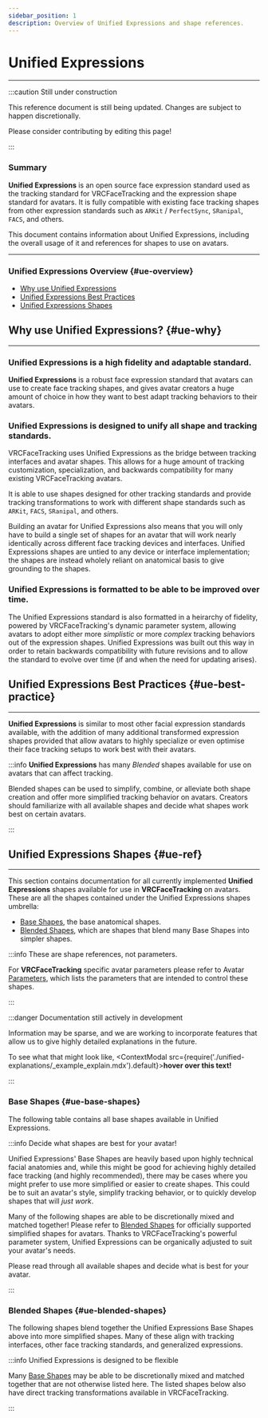 ```yaml
---
sidebar_position: 1
description: Overview of Unified Expressions and shape references.
---
```



# Unified Expressions

***

:::caution Still under construction

This reference document is still being updated.
Changes are subject to happen discretionally.

Please consider contributing by <EditUrl>editing this page!</EditUrl>

:::

### Summary

**Unified Expressions** is an open source face expression standard used as 
the tracking standard for VRCFaceTracking and the expression shape standard 
for avatars. It is fully compatible with existing face tracking shapes from other 
expression standards such as `ARKit` / `PerfectSync`, `SRanipal`, `FACS`, and others. 

This document contains information about Unified Expressions, including 
the overall usage of it and references for shapes to use on avatars.

***

### Unified Expressions Overview {#ue-overview}

* [Why use Unified Expressions](#ue-why)
* [Unified Expressions Best Practices](#ue-best-practice)
* [Unified Expressions Shapes](#ue-ref)


## Why use Unified Expressions? {#ue-why}

***

### Unified Expressions is a high fidelity and adaptable standard.

**Unified Expressions** is a robust face expression standard that avatars can use to 
create face tracking shapes, and gives avatar creators a huge amount of choice in how 
they want to best adapt tracking behaviors to their avatars.

### Unified Expressions is designed to unify all shape and tracking standards.

VRCFaceTracking uses Unified Expressions as the bridge between tracking interfaces and 
avatar shapes. This allows for a huge amount of tracking customization, specialization, and backwards 
compatibility for many existing VRCFaceTracking avatars.

It is able to use shapes designed for other tracking standards and provide tracking transformations 
to work with different shape standards such as `ARKit`, `FACS`, `SRanipal`, and others.

Building an avatar for Unified Expressions also means that you will only have to build a 
single set of shapes for an avatar that will work nearly identically across different face 
tracking devices and interfaces. Unified Expressions shapes are untied to any device 
or interface implementation; the shapes are instead wholely reliant on anatomical basis to give 
grounding to the shapes.

### Unified Expressions is formatted to be able to be improved over time.

The Unified Expressions standard is also formatted in a heirarchy of fidelity, powered 
by VRCFaceTracking's dynamic parameter system, allowing avatars to adopt either more *simplistic* 
or more *complex* tracking behaviors out of the expression shapes. Unified Expressions was 
built out this way in order to retain backwards compatibility with future revisions and to allow 
the standard to evolve over time (if and when the need for updating arises).


## Unified Expressions Best Practices {#ue-best-practice}

***

**Unified Expressions** is similar to most other facial expression standards available, with the addition of 
many additional transformed expression shapes provided that allow avatars to highly specialize 
or even optimise their face tracking setups to work best with their avatars.

:::info **Unified Expressions** has many *Blended* shapes available for use on avatars that can affect tracking.

Blended shapes can be used to simplify, combine, or alleviate both shape creation and offer more simplified 
tracking behavior on avatars. Creators should familiarize with all available shapes and decide what shapes 
work best on certain avatars.

:::

## Unified Expressions Shapes {#ue-ref}

***

This section contains documentation for all currently implemented **Unified Expressions** 
shapes available for use in **VRCFaceTracking** on avatars. These are all the shapes contained 
under the Unified Expressions shapes umbrella:

* [Base Shapes](#ue-base-shapes), the base anatomical shapes.
* [Blended Shapes](#ue-blended-shapes), which are shapes that blend many Base Shapes into simpler shapes.

:::info These are shape references, not parameters.

For **VRCFaceTracking** specific avatar parameters please refer to Avatar [Parameters](./parameters/parameters.mdx), which 
lists the parameters that are intended to control these shapes.

:::

:::danger Documentation still actively in development

Information may be sparse, and we are working to incorporate features that 
allow us to give highly detailed explanations in the future.

To see what that might look like, <ContextModal src={require('./unified-explanations/_example_explain.mdx').default}>**hover over this text!**</ContextModal>

:::

### Base Shapes {#ue-base-shapes}

The following table contains all base shapes available in Unified Expressions.

:::info Decide what shapes are best for your avatar!

Unified Expressions' Base Shapes are heavily based upon highly 
technical facial anatomies and, while this might be good for achieving 
highly detailed face tracking (and highly recommended), there may be cases 
where you might prefer to use more simplified or easier to create shapes. 
This could be to suit an avatar's style, simplify tracking behavior, or to 
quickly develop shapes that will *just work*.

Many of the following shapes are able to be discretionally mixed and matched together!
Please refer to [Blended Shapes](#ue-blended-shapes) for 
officially supported simplified shapes for avatars. Thanks to VRCFaceTracking's 
powerful parameter system, Unified Expressions can be organically adjusted to 
suit your avatar's needs.

Please read through all available shapes and decide what is best for your avatar.

:::


<ShapeTable/>

### Blended Shapes {#ue-blended-shapes}

The following shapes blend together the 
Unified Expressions Base Shapes above into more simplified shapes. 
Many of these align with tracking interfaces, other face tracking 
standards, and generalized expressions.

:::info Unified Expressions is designed to be flexible

Many [Base Shapes](#ue-base-shapes) may be able to be discretionally mixed and matched 
together that are not otherwise listed here. The listed shapes 
below also have direct tracking transformations available in 
VRCFaceTracking.

:::


<ShapeBlendedTable/>
